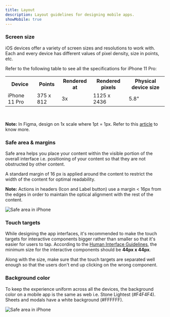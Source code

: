 ```yaml
---
title: Layout
description: Layout guidelines for designing mobile apps.
showMobile: true
---
```


### Screen size
iOS devices offer a variety of screen sizes and resolutions to work with. Each and every device has different values of pixel density, size in points, etc.

Refer to the following table to see all the specifications for iPhone 11 Pro:

<table style={{width: "100%"}}>
  <tbody>
    <tr>
      <th style={{width:"20%", textAlign: "left"}}>Device</th>
      <th style={{width:"20%", textAlign: "left"}}>Points</th>
      <th style={{width:"20%", textAlign: "left"}}>Rendered at</th>
      <th style={{width:"20%", textAlign: "left"}}>Rendered pixels</th>
      <th style={{width:"20%", textAlign: "left"}}>Physical device size</th>
    </tr>
    <tr style={{verticalAlign: "top"}}>
      <td>iPhone 11 Pro</td>
      <td>375 x 812</td>
      <td>3x</td>
      <td>1125 x 2436</td>
      <td>5.8"</td>
    </tr>
  </tbody>
</table>
<br/>

**Note:** In Figma, design on 1x scale where 1pt = 1px. Refer to this [article](https://medium.com/@peternowell/pixel-density-demystified-a4db63ba2922) to know more.

### Safe area & margins
Safe area helps you place your content within the visible portion of the overall interface i.e. positioning of your content so that they are not obstructed by other content.

A standard margin of 16 px is applied around the content to restrict the width of the content for optimal readability.

**Note:** Actions in headers (Icon and Label button) use a margin < 16px from the edges in order to maintain the optical alignment with the rest of the content.

![Safe area in iPhone](./images/layout-1.png)
<br/>

### Touch targets
While designing the app interfaces, it's recommended to make the touch targets for interactive components bigger rather than smaller so that it's easier for users to tap. According to the [Human Interface Guidelines](https://developer.apple.com/design/human-interface-guidelines/accessibility#Buttons-and-controls), the minimum size for the interactive components should be **44px x 44px**. 

Along with the size, make sure that the touch targets are separated well enough so that the users don't end up clicking on the wrong component.

### Background color
To keep the experience uniform across all the devices, the background color on a mobile app is the same as web i.e. Stone Lightest (#F4F4F4). Sheets and modals have a white background (#FFFFFF).

![Safe area in iPhone](./images/layout-2.png)